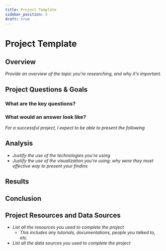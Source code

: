 ```yaml
---
title: Project Template
sidebar_position: 5
draft: true
---
```


# Project Template

## Overview
_Provide an overview of the topic you're researching, and why it's important._

## Project Questions & Goals
### What are the key questions?

### What would an answer look like?
_For a successful project, I expect to be able to present the following_

## Analysis
- _Justify the use of the technologies you're using_
- _Justify the use of the visualization you're using; why were they most effective way to present your findins_


## Results


## Conclusion


## Project Resources and Data Sources
- _List all the resources you used to complete the project_
    - _This includes any tutorials, documentations, people you talked to, etc._
- _List all the data sources you used to complete the project_
